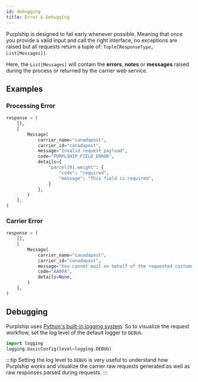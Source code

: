 ```yaml
---
id: debugging
title: Error & Debugging
---
```



Purplship is designed to fail early whenever possible. Meaning that once you provide a valid input and 
call the right interface, no exceptions are raised but all requests return a tuple of: `Tuple[ResponseType, List[Messages]]`.

Here, the `List[Messages]` will contain the **errors**, **notes** or **messages** raised during the process or returned
by the carrier web service.

## Examples

### Processing Error

```python
response = (
    [],
    [
        Message(
            carrier_name="canadapost",
            carrier_id="canadapost",
            message="Invalid request payload",
            code="PURPLSHIP_FIELD_ERROR",
            details={
                "parcel[0].weight": {
                    "code": "required",
                    "message": "This field is required",
                }
            },
        )
    ],
)
```

### Carrier Error

```python
response = (
    [],
    [
        Message(
            carrier_name="canadapost",
            carrier_id="canadapost",
            message="You cannot mail on behalf of the requested customer.",
            code="AA004",
            details=None,
        )
    ],
)
```

## Debugging

Purplship uses [Python's built-in logging system](https://docs.python.org/3.8/howto/logging.html). So to visualize the
request workflow, set the log level of the default logger to `DEBUG`.

```python
import logging
logging.basicConfig(level=logging.DEBUG)
```

:::tip
  Setting the log level to `DEBUG` is very useful to understand how Purplship works and visualize
  the carrier raw requests generated as well as raw responses parsed during requests.
:::
